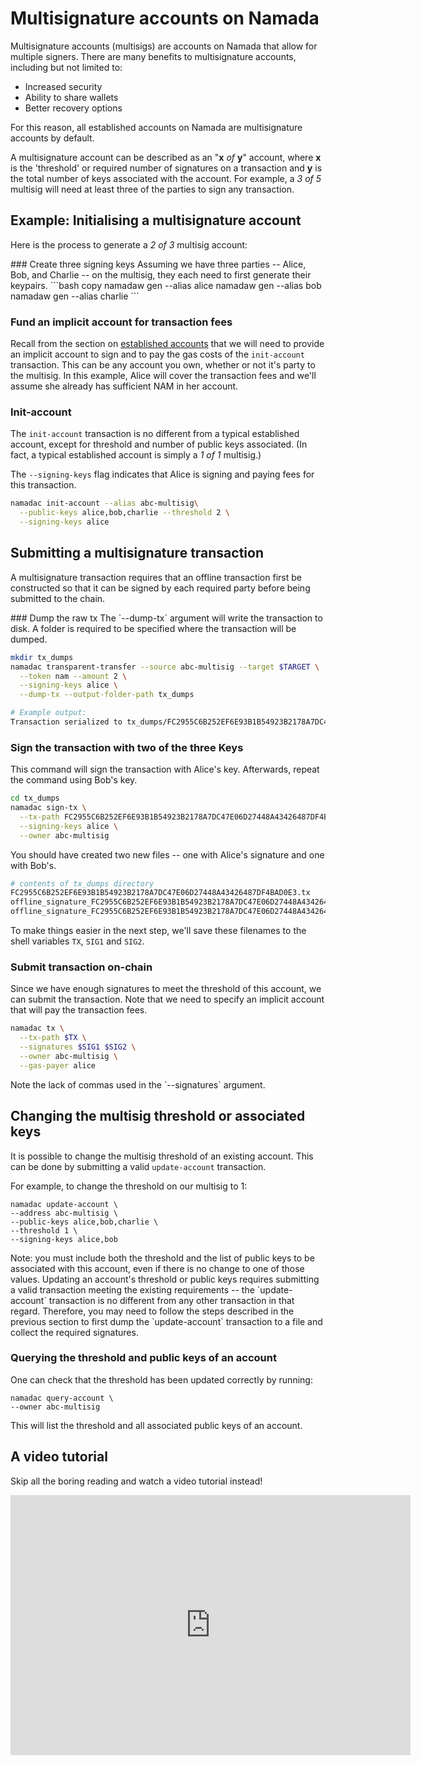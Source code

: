 
# Multisignature accounts on Namada

Multisignature accounts (multisigs) are accounts on Namada that allow for multiple signers. There are many benefits to multisignature accounts, including but not limited to: 

- Increased security
- Ability to share wallets
- Better recovery options

For this reason, all established accounts on Namada are multisignature accounts by default.  

A multisignature account can be described as an "**x** *of* **y**" account, where **x** is the 'threshold' or required number of signatures on a transaction
and **y** is the total number of keys associated with the account. For example, a *3 of 5* multisig will need at least three of the parties to sign any transaction.

## Example: Initialising a multisignature account
Here is the process to generate a *2 of 3* multisig account:

<Steps>
### Create three signing keys
Assuming we have three parties -- Alice, Bob, and Charlie -- on the multisig, they each need to first generate their keypairs.
```bash copy
namadaw gen --alias alice
namadaw gen --alias bob
namadaw gen --alias charlie
```

### Fund an implicit account for transaction fees
Recall from the section on [established accounts](./established-accounts.mdx) that we will need to provide an implicit account to
sign and to pay the gas costs of the `init-account` transaction. This can be any account you own, whether or not it's party to the multisig.
In this example, Alice will cover the transaction fees and we'll assume she already has sufficient NAM in her account.

### Init-account
The `init-account` transaction is no different from a typical established account, except for threshold and number of public keys associated.
(In fact, a typical established account is simply a *1 of 1* multisig.)  

The `--signing-keys` flag indicates that Alice is signing and paying fees for this transaction.
```bash copy
namadac init-account --alias abc-multisig\
  --public-keys alice,bob,charlie --threshold 2 \
  --signing-keys alice
```

</Steps>


## Submitting a multisignature transaction
A multisignature transaction requires that an offline transaction first be constructed so that it can be signed by each required party before
being submitted to the chain.

<Steps>
### Dump the raw tx
The `--dump-tx` argument will write the transaction to disk. A folder is required to be specified where the transaction will be dumped.

```bash copy
mkdir tx_dumps
namadac transparent-transfer --source abc-multisig --target $TARGET \
  --token nam --amount 2 \
  --signing-keys alice \
  --dump-tx --output-folder-path tx_dumps

# Example output:
Transaction serialized to tx_dumps/FC2955C6B252EF6E93B1B54923B2178A7DC47E06D27448A43426487DF4BAD0E3.tx.
```

### Sign the transaction with two of the three Keys
This command will sign the transaction with Alice's key. Afterwards, repeat the command using Bob's key.

```bash copy
cd tx_dumps
namadac sign-tx \
  --tx-path FC2955C6B252EF6E93B1B54923B2178A7DC47E06D27448A43426487DF4BAD0E3.tx \
  --signing-keys alice \
  --owner abc-multisig
```
You should have created two new files -- one with Alice's signature and one with Bob's.
```bash copy
# contents of tx_dumps directory
FC2955C6B252EF6E93B1B54923B2178A7DC47E06D27448A43426487DF4BAD0E3.tx
offline_signature_FC2955C6B252EF6E93B1B54923B2178A7DC47E06D27448A43426487DF4BAD0E3_tpknam1qpnpmq2mpxaag9e0xcczgc0w66pzaxvpnhysjsm8h5tgmajgvunwck67w5j.tx
offline_signature_FC2955C6B252EF6E93B1B54923B2178A7DC47E06D27448A43426487DF4BAD0E3_tpknam1qqjnwcwpjy09ty4v0z6jwpkr04m3q2h0dgr6j62dfs4g6q6l4dk5yy5we05.tx
```
To make things easier in the next step, we'll save these filenames to the shell variables `TX`, `SIG1` and `SIG2`.

### Submit transaction on-chain
Since we have enough signatures to meet the threshold of this account, we can submit the transaction. Note that we need to specify
an implicit account that will pay the transaction fees.

```bash copy
namadac tx \
  --tx-path $TX \
  --signatures $SIG1 $SIG2 \
  --owner abc-multisig \
  --gas-payer alice
```
<Callout type="info">
Note the lack of commas used in the `--signatures` argument.
</Callout>

</Steps>


## Changing the multisig threshold or associated keys
It is possible to change the multisig threshold of an existing account. This can be done by submitting a valid `update-account` transaction.  

For example, to change the threshold on our multisig to 1:
```shell
namadac update-account \
--address abc-multisig \
--public-keys alice,bob,charlie \
--threshold 1 \
--signing-keys alice,bob
```
<Callout type="info">
Note: you must include both the threshold and the list of public keys to be associated with this account, even if there is no change to one of those values.
</Callout>

<Callout type="info" emoji="💡">
Updating an account's threshold or public keys requires submitting a valid transaction meeting the existing requirements -- the `update-account`
transaction is no different from any other transaction in that regard. Therefore, you may need to follow the steps described in the previous section to first dump the `update-account` transaction
to a file and collect the required signatures.
</Callout>

### Querying the threshold and public keys of an account
One can check that the threshold has been updated correctly by running:
```shell
namadac query-account \
--owner abc-multisig
```
This will list the threshold and all associated public keys of an account.

## A video tutorial

Skip all the boring reading and watch a video tutorial instead!

<iframe src="https://player.vimeo.com/video/873749851?h=ee68c142e2&title=0&byline=0&portrait=0" width="640" height="416" frameBorder="0" allow="autoplay; fullscreen; picture-in-picture" allowfullscreen></iframe>
